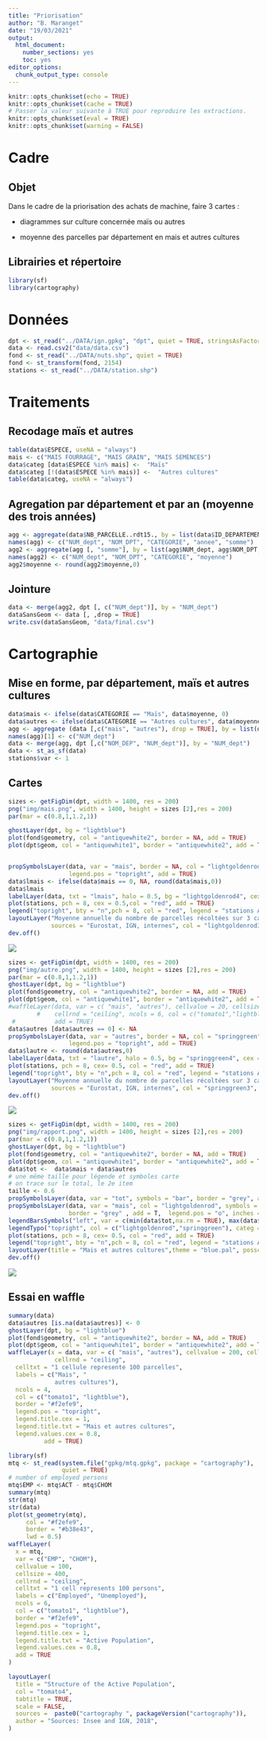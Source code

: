 ---
title: "Priorisation"
author: "B. Maranget"
date: "19/03/2021"
output: 
  html_document: 
    number_sections: yes
    toc: yes
editor_options: 
  chunk_output_type: console
---


```{r setup, include=FALSE}
knitr::opts_chunk$set(echo = TRUE)
knitr::opts_chunk$set(cache = TRUE)
# Passer la valeur suivante à TRUE pour reproduire les extractions.
knitr::opts_chunk$set(eval = TRUE)
knitr::opts_chunk$set(warning = FALSE)
```

# Cadre

## Objet

Dans le cadre de la priorisation des achats de machine, faire 3 cartes :

- diagrammes sur culture concernée maïs ou autres

- moyenne des parcelles par département en mais et autres cultures


## Librairies et répertoire

```{r}
library(sf)
library(cartography)
```

# Données

```{r}
dpt <- st_read("../DATA/ign.gpkg", "dpt", quiet = TRUE, stringsAsFactors = F)
data <- read.csv2("data/data.csv")
fond <- st_read("../DATA/nuts.shp", quiet = TRUE)
fond <- st_transform(fond, 2154)
stations <- st_read("../DATA/station.shp")
```

# Traitements


## Recodage maïs et autres

```{r}
table(data$ESPECE, useNA = "always")
mais <- c("MAIS FOURRAGE", "MAIS GRAIN", "MAIS SEMENCES")
data$categ [data$ESPECE %in% mais] <-  "Maïs"
data$categ [!(data$ESPECE %in% mais)] <-  "Autres cultures"
table(data$categ, useNA = "always")
```

## Agregation par département et par an (moyenne des trois années)

```{r}
agg <- aggregate(data$NB_PARCELLE..rdt15., by = list(data$ID_DEPARTEMENT, data$DEPARTEMENT, data$categ, data$ANNEE ), sum)
names(agg) <- c("NUM_dept", "NOM_DPT", "CATEGORIE", "annee", "somme")
agg2 <- aggregate(agg [, "somme"], by = list(agg$NUM_dept, agg$NOM_DPT, agg$CATEGORIE), mean)
names(agg2) <- c("NUM_dept", "NOM_DPT", "CATEGORIE", "moyenne")
agg2$moyenne <- round(agg2$moyenne,0)
```

## Jointure

```{r}
data <- merge(agg2, dpt [, c("NUM_dept")], by = "NUM_dept")
dataSansGeom <- data [, ,drop = TRUE]
write.csv(dataSansGeom, "data/final.csv")
```

# Cartographie

## Mise en forme, par département, maïs et autres cultures

```{r}
data$mais <- ifelse(data$CATEGORIE == "Maïs", data$moyenne, 0)
data$autres <- ifelse(data$CATEGORIE == "Autres cultures", data$moyenne, 0)
agg <- aggregate (data [,c("mais", "autres"), drop = TRUE], by = list(data$NUM_dept), FUN = sum)
names(agg)[1] <- c("NUM_dept")
data <- merge(agg, dpt [,c("NOM_DEP", "NUM_dept")], by = "NUM_dept")
data <- st_as_sf(data)
stations$var <- 1
```

## Cartes

```{r}
sizes <- getFigDim(dpt, width = 1400, res = 200)
png("img/mais.png", width = 1400, height = sizes [2],res = 200)
par(mar = c(0.8,1,1.2,1))

ghostLayer(dpt, bg = "lightblue")
plot(fond$geometry, col = "antiquewhite2", border = NA, add = TRUE)
plot(dpt$geom, col = "antiquewhite1", border = "antiquewhite2", add = TRUE)


propSymbolsLayer(data, var = "mais", border = NA, col = "lightgoldenrod" ,legend.title.txt = "",
                 legend.pos = "topright", add = TRUE)
data$lmais <- ifelse(data$mais == 0, NA, round(data$mais,0))
data$lmais
labelLayer(data, txt = "lmais", halo = 0.5, bg = "lightgoldenrod4", cex = 0.8, col = "white")
plot(stations, pch = 8, cex = 0.5,col = "red", add = TRUE)
legend("topright", bty = "n",pch = 8, col = "red", legend = "stations Arvalis")
layoutLayer("Moyenne annuelle du nombre de parcelles récoltées sur 3 campagnes - Maïs", author = "Arvalis, 2021",
            sources = "Eurostat, IGN, internes", col = "lightgoldenrod3", frame = FALSE)
dev.off()

```

![](img/mais.png)


```{r}
sizes <- getFigDim(dpt, width = 1400, res = 200)
png("img/autre.png", width = 1400, height = sizes [2],res = 200)
par(mar = c(0.8,1,1.2,1))
ghostLayer(dpt, bg = "lightblue")
plot(fond$geometry, col = "antiquewhite2", border = NA, add = TRUE)
plot(dpt$geom, col = "antiquewhite1", border = "antiquewhite2", add = TRUE)
#waffleLayer(data, var = c( "mais", "autres"), cellvalue = 20, cellsize = 1, 
        #    cellrnd = "ceiling", ncols = 6, col = c("tomato1","lightblue"), 
 #           add = TRUE)
data$autres [data$autres == 0] <- NA
propSymbolsLayer(data, var = "autres", border = NA, col = "springgreen" , legend.title.txt = "",
                 legend.pos = "topright", add = TRUE)
data$lautre <- round(data$autres,0)
labelLayer(data, txt = "lautre", halo = 0.5, bg = "springgreen4", cex = 1, col = "white")
plot(stations, pch = 8, cex= 0.5, col = "red", add = TRUE)
legend("topright", bty = "n",pch = 8, col = "red", legend = "stations Arvalis")
layoutLayer("Moyenne annuelle du nombre de parcelles récoltées sur 3 campagnes - Autres cultures", author = "Arvalis, 2021",
            sources = "Eurostat, IGN, internes", col = "springgreen3", frame = FALSE)
dev.off()
```

![](img/autre.png)

```{r}
sizes <- getFigDim(dpt, width = 1400, res = 200)
png("img/rapport.png", width = 1400, height = sizes [2],res = 200)
par(mar = c(0.8,1,1.2,1))
ghostLayer(dpt, bg = "lightblue")
plot(fond$geometry, col = "antiquewhite2", border = NA, add = TRUE)
plot(dpt$geom, col = "antiquewhite1", border = "antiquewhite2", add = TRUE)
data$tot <-  data$mais + data$autres
# une même taille pour légende et symboles carte
# on trace sur le total, le 2e item
taille <- 0.6
propSymbolsLayer(data, var = "tot", symbols = "bar", border = "grey", add = T, legend.pos = "n", col = "springgreen", inches =  taille)
propSymbolsLayer(data, var = "mais", col = "lightgoldenrod", symbols = "bar",
                 border = "grey" , add = T,  legend.pos = "o", inches = taille)
legendBarsSymbols("left", var = c(min(data$tot,na.rm = TRUE), max(data$tot,na.rm = TRUE)), inches = taille, col = "lightblue", title.txt = "nb parcelles \nmoyenne annuelle")
legendTypo("topright", col = c("lightgoldenrod","springgreen"), categ = c("mais", "autres culture"), title.txt = "",  nodata = F)
plot(stations, pch = 8, cex= 0.5, col = "red", add = TRUE)
legend("topright", bty = "n",pch = 8, col = "red", legend = "stations Arvalis")
layoutLayer(title = "Mais et autres cultures",theme = "blue.pal", posscale = "bottomright", sources = "Eurostat, IGN, internes", author = "Arvalis, 2021")
dev.off()
```

![](img/rapport.png)

## Essai en waffle

```{r}
summary(data)
data$autres [is.na(data$autres)] <- 0
ghostLayer(dpt, bg = "lightblue")
plot(fond$geometry, col = "antiquewhite2", border = NA, add = TRUE)
plot(dpt$geom, col = "antiquewhite1", border = "antiquewhite2", add = TRUE)
waffleLayer(x = data, var = c( "mais", "autres"), cellvalue = 200, cellsize = 400, 
             cellrnd = "ceiling",
  celltxt = "1 cellule represente 100 parcelles",
  labels = c("Mais", "
             autres cultures"),
  ncols = 4,
  col = c("tomato1", "lightblue"),
  border = "#f2efe9",
  legend.pos = "topright",
  legend.title.cex = 1,
  legend.title.txt = "Mais et autres cultures",
  legend.values.cex = 0.8,
          add = TRUE)
```


```{r}
library(sf)
mtq <- st_read(system.file("gpkg/mtq.gpkg", package = "cartography"),
               quiet = TRUE)
# number of employed persons
mtq$EMP <- mtq$ACT - mtq$CHOM
summary(mtq)
str(mtq)
str(data)
plot(st_geometry(mtq),
     col = "#f2efe9",
     border = "#b38e43",
     lwd = 0.5)
waffleLayer(
  x = mtq,
  var = c("EMP", "CHOM"),
  cellvalue = 100,
  cellsize = 400,
  cellrnd = "ceiling",
  celltxt = "1 cell represents 100 persons",
  labels = c("Employed", "Unemployed"),
  ncols = 6,
  col = c("tomato1", "lightblue"),
  border = "#f2efe9",
  legend.pos = "topright",
  legend.title.cex = 1,
  legend.title.txt = "Active Population",
  legend.values.cex = 0.8,
  add = TRUE
)

layoutLayer(
  title = "Structure of the Active Population",
  col = "tomato4",
  tabtitle = TRUE,
  scale = FALSE,
  sources =  paste0("cartography ", packageVersion("cartography")),
  author = "Sources: Insee and IGN, 2018",
)


```

